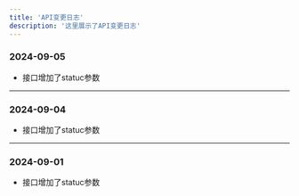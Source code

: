 ```yaml
---
title: 'API变更日志'
description: '这里展示了API变更日志'
---
```


### 2024-09-05

- 接口增加了statuc参数

-------------------------------------------------------------

### 2024-09-04

- 接口增加了statuc参数

-------------------------------------------------------------

### 2024-09-01

- 接口增加了statuc参数